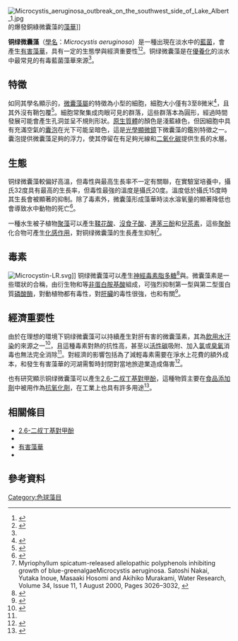 {{speciesbox
 | image = Microcystis aeruginosa.jpeg
 | image_caption = 铜绿微囊藻
 | name = 铜绿微囊藻
 | genus = Microcystis
 | species = aeruginosa
 | binomial = ''Microcystis aeruginosa''
 | binomial_authority = Kützing, 1846
}}
[[File:Microcystis_aeruginosa_outbreak_on_the_southwest_side_of_Lake_Albert_1.jpg|thumb]]的{{tsl|en|Lake Albert (New South Wales)|阿爾伯特湖}}爆發銅綠微囊藻的[[藻華|藻華]]]]

'''铜绿微囊藻'''（[[學名|學名]]：''Microcystis aeruginosa''）是一種出現在淡水中的[[藍菌|藍菌]]，會產生[[有害藻華|有害藻華]]，具有一定的生態學與經濟重要性<ref name="Encyclopedia of Life: Chroococcales">{{cite web|title=Chroococcales|url=http://www.eol.org/pages/3238|publisher=EOL|accessdate=24 June 2011|archive-date=2010-12-29|archive-url=https://web.archive.org/web/20101229220552/http://www.eol.org/pages/3238|dead-url=no}}</ref><ref name=Oberholster>{{cite web|last=Oberholster|first=PJ|title=Microcystis aeruginosa: souce of toxic microcystins in drinking water|url=http://docs.google.com/viewer?a=v&q=cache:VBcNNhpjT88J:https://tspace.library.utoronto.ca/bitstream/1807/3750/1/jb04029.pdf+microcystis+aeruginosa&hl=en&gl=us&pid=bl&srcid=ADGEESgfDSjCPS4BqnJvY1z2c0HFx7ZQ7B6ccBXl0Bq-jrsdk7n6__RyGhk9pWru6lt_Kisp1zNlsOiH_ef4t2osE7p__aFB9F-xwQb5ffbimxhl3wVR96eeSP_2Jqz29rPR62lLmZTp&sig=AHIEtbSZk24-gDPAOyrBgmCLORm_dkSw5w|work=Microcystis aeruginosa: souce of toxic microcystins in drinking water|publisher=African Journal of Biotechnology March 2004 Volume 3 pp 159-168|accessdate=24 June 2011|archive-date=2016-06-09|archive-url=https://web.archive.org/web/20160609225755/http://docs.google.com/viewer?a=v&q=cache%3AVBcNNhpjT88J%3Ahttps%3A%2F%2Ftspace.library.utoronto.ca%2Fbitstream%2F1807%2F3750%2F1%2Fjb04029.pdf+microcystis+aeruginosa&hl=en&gl=us&pid=bl&srcid=ADGEESgfDSjCPS4BqnJvY1z2c0HFx7ZQ7B6ccBXl0Bq-jrsdk7n6__RyGhk9pWru6lt_Kisp1zNlsOiH_ef4t2osE7p__aFB9F-xwQb5ffbimxhl3wVR96eeSP_2Jqz29rPR62lLmZTp&sig=AHIEtbSZk24-gDPAOyrBgmCLORm_dkSw5w|dead-url=no}}</ref>。铜绿微囊藻是在[[優養化|優養化]]的淡水中最常見的有毒藍菌藻華來源<ref name=Oberholster/>。

==特徵==
如同其學名顯示的，[[微囊藻屬|微囊藻屬]]的特徵為小型的細胞，細胞大小僅有3至8微米<ref name="udn">{{cite web |url=http://mag.udn.com/mag/campus/storypage.jsp?f_ART_ID=406821 |author=[[鄚朝陽|鄚朝陽]] |archiveurl=https://web.archive.org/web/20120819040538/http://mag.udn.com/mag/campus/storypage.jsp?f_ART_ID=406821 |title=水庫水質解析／恐怖微囊藻毒 喝了恐罹肝炎 |publisher=聯合報 |date=2012-08-13 |accessdate=2016-07-21 |archivedate=2012-08-19 |language=zh-hant |deadurl=yes }}</ref>，且其外沒有鞘包覆<ref>{{cite web|title=Cyanobacteria: Microcystis|url=http://silicasecchidisk.conncoll.edu/LucidKeys/Carolina_Key/html/Microcystis_Main.html|work=The Silica Secchi Disk|publisher=Connecticut College: The SilicaSecchi Disk|accessdate=24 June 2011|deadurl=yes|archiveurl=https://web.archive.org/web/20080326200658/http://silicasecchidisk.conncoll.edu/LucidKeys/Carolina_Key/html/Microcystis_Main.html|archivedate=2008-03-26}}</ref>。細胞常聚集成肉眼可見的群落，這些群落本為圓形，經過時間發展可能會產生孔洞並呈不規則形狀。[[原生質體|原生質體]]的顏色是淺藍綠色，但因細胞中具有充滿空氣的[[囊泡|囊泡]]在光下可能呈暗色，這是[[光學顯微鏡|光學顯微鏡]]下微囊藻的鑑別特徵之一。囊泡提供微囊藻足夠的浮力，使其停留在有足夠光線和[[二氧化碳|二氧化碳]]提供生長的水層。

==生態==
铜绿微囊藻較偏好高溫，但毒性與最高生長率不一定有關聯，在實驗室培養中，攝氏32度具有最高的生長率，但毒性最強的溫度是攝氏20度。溫度低於攝氏15度時其生長會被顯著的抑制。除了毒素外，微囊藻形成藻華時淡水溶氧量的顯著降低也會導致水中動物的死亡<ref>{{cite journal|last=Padmavathi|first=P|coauthors=K. Veeraiah|title=Studies on the influence of M. aeruginosa on the ecology and fish production of carp culture ponds|journal=African Journal of Biotechnology|date=6/04/2009|volume=8|issue=9|pages=1911–1918|url=http://docs.google.com/viewer?a=v&q=cache:OwOnahthwzwJ:www.ajol.info/index.php/ajb/article/view/60424/48662+microcystis+aeruginosa+fish+oxygen&hl=en&gl=us&pid=bl&srcid=ADGEESiG-9ZxvSXRfWgCy_Z5pOEpA_yhlInUq2lXrbqP-z-katP-coKMTtkNx8dM5YReydCX3PCnal9vuQ7sBGSY4SI8A-JhSV8O45a4J5CfCqPg5kNg2mH-VFQFloWfuxmEYSSou29z&sig=AHIEtbTBoCow_KNi18hpPYnCUB2bZ-c2gw|accessdate=24 June 2011|archive-date=2016-05-28|archive-url=https://web.archive.org/web/20160528082609/http://docs.google.com/viewer?a=v&q=cache%3AOwOnahthwzwJ%3Awww.ajol.info%2Findex.php%2Fajb%2Farticle%2Fview%2F60424%2F48662+microcystis+aeruginosa+fish+oxygen&hl=en&gl=us&pid=bl&srcid=ADGEESiG-9ZxvSXRfWgCy_Z5pOEpA_yhlInUq2lXrbqP-z-katP-coKMTtkNx8dM5YReydCX3PCnal9vuQ7sBGSY4SI8A-JhSV8O45a4J5CfCqPg5kNg2mH-VFQFloWfuxmEYSSou29z&sig=AHIEtbTBoCow_KNi18hpPYnCUB2bZ-c2gw|dead-url=no}}</ref>。

一種水生被子植物[[聚藻|聚藻]]可以產生[[鞣花酸|鞣花酸]]、[[沒食子酸|沒食子酸]]、[[連苯三酚|連苯三酚]]和[[兒茶素|兒茶素]]，這些[[聚酚|聚酚]]化合物可產生[[化感作用|化感作用]]，對铜绿微囊藻的生長產生抑制<ref name=Nakai>Myriophyllum spicatum-released allelopathic polyphenols inhibiting growth of blue-greenalgaeMicrocystis aeruginosa. Satoshi Nakai, Yutaka Inoue, Masaaki Hosomi and Akihiko Murakami, Water Research, Volume 34, Issue 11, 1 August 2000, Pages 3026–3032, {{doi|10.1016/S0043-1354(00)00039-7}}</ref>。

==毒素==
[[Image:Microcystin-LR.svg|thumb]]]]
铜绿微囊藻可以產生[[神經毒素|神經毒素]][[脂多糖|脂多糖]]<ref name="LPS toxicity Microcystis">{{cite journal|last=Mayer|first=Alejandro M. S.|coauthors=Jonathan A. Clifford|title=Cyanobacterial Microcystis aeruginosa Lipopolysaccharide Elicits Release of Superoxide Anion, Thromboxane B2, Cytokines, Chemokines, and Matrix Metalloproteinase-9 by Rat Microglia|journal=[[Toxicological_Sciences|Toxicological Sciences]]|date=2|year=2011|volume=121|issue=1|url=http://toxsci.oxfordjournals.org/content/121/1/63.short?rss=1|accessdate=25 June 2011|archive-date=2019-07-01|archive-url=https://web.archive.org/web/20190701185707/https://academic.oup.com/toxsci/article/121/1/63/1640584|dead-url=no}}</ref>與{{link-en|肝毒素|hepatotoxins}}{{link-en|微囊藻素|microcystins}}。微囊藻素是一些環狀{{link-en|非核糖体多肽|Nonribosomal peptide}}的合稱，由{{link-en|脱氢丙氨酸| dehydroalanine}}衍生物和{{link-en|ADDA氨基酸|ADDA (amino acid)}}等[[非蛋白胺基酸|非蛋白胺基酸]]組成，可強烈抑制第一型與第二型蛋白質[[磷酸酶|磷酸酶]]，對動植物都有毒性，對[[肝臟|肝臟]]的毒性很強，也和{{link-en|全脂炎|Pansteatitis}}有關<ref>{{cite web|url=http://www.pwrc.usgs.gov/health/rattner/rattner_blackwaternwr.cfm|title=Harmful Algal Blooms and Bird Die-offs in Chesapeake Bay:  A Potential Link?|author=Barnett A. Rattner, Glenn H. Olsen, Peter C. McGowan, Betty K. Ackerson, and Moira A. McKernan|publisher=USGS-Patuxent Wildlife Research Center and Fish and Wildlife Service, Chesapeake Bay Field Office|accessdate=2013-03-31|archive-date=2013-03-05|archive-url=https://web.archive.org/web/20130305091408/http://www.pwrc.usgs.gov/health/Rattner/rattner_blackwaternwr.cfm|dead-url=yes}}</ref>。

==經濟重要性==
由於在理想的環境下铜绿微囊藻可以持續產生對肝有害的微囊藻素，其為[[水質|飲用水汙染]]的來源之一<ref>{{cite web|title=Cyanobacterial Toxins: Microcystin-LR in drinking water|url=http://docs.google.com/viewer?a=v&q=cache:hB3G0xgpX3wJ:www.who.int/water_sanitation_health/dwq/chemicals/cyanobactoxins.pdf+microcystis+aeruginosa+drinking+water&hl=en&gl=us&pid=bl&srcid=ADGEEShcbKCATULdoWmYMmdDDfKwkvn9AGxBiBjfD74GLQKBu2-IxU8u1OVVbVugaxxqc6DQqe50Pmj7xLim9GPFB9i6LHxN5KjoBimSZXBLAIJ3buRhH9nGmCkHiF3O0xOWqsk2qLiY&sig=AHIEtbSVIloCd3Jyb6SYRqRn-8oLPhlUNg|work=Background document for development of WHO Guidelines for Drinking Water Quality|publisher=World Health Organization (WHO)|accessdate=24 June 2011|archive-date=2016-04-17|archive-url=https://web.archive.org/web/20160417090256/http://docs.google.com/viewer?a=v&q=cache%3AhB3G0xgpX3wJ%3Awww.who.int%2Fwater_sanitation_health%2Fdwq%2Fchemicals%2Fcyanobactoxins.pdf+microcystis+aeruginosa+drinking+water&hl=en&gl=us&pid=bl&srcid=ADGEEShcbKCATULdoWmYMmdDDfKwkvn9AGxBiBjfD74GLQKBu2-IxU8u1OVVbVugaxxqc6DQqe50Pmj7xLim9GPFB9i6LHxN5KjoBimSZXBLAIJ3buRhH9nGmCkHiF3O0xOWqsk2qLiY&sig=AHIEtbSVIloCd3Jyb6SYRqRn-8oLPhlUNg|dead-url=no}}</ref>，且這種毒素對熱的抗性高，甚至以[[活性碳|活性碳]]吸附、加入[[氯|氯]]或[[臭氧|臭氧]]消毒也無法完全消除<ref name="udn"></ref>。對經濟的影響包括為了減輕毒素需要在淨水上花費的額外成本，和發生有害藻華的河湖需暫時封閉對當地旅遊業造成傷害<ref name="Effects on tourism and local water quality">{{cite web|last=Somek|first=Hasim|title=A Case Report: Algal Bloom of Microcystis aeruginosa in a Drinking-Water Body, Eğirdir Lake, Turkey|url=http://www.trjfas.org/pdf/issue_8_1/177_179.pdf|work=A Case Report: Algal Bloom of Microcystis aeruginosa in a Drinking-Water Body, Eğirdir Lake, Turkey|publisher=Turkish Journal of Fisheries and Aquatic Sciences|accessdate=27 June 2011|deadurl=yes|archiveurl=https://web.archive.org/web/20111004044736/http://www.trjfas.org/pdf/issue_8_1/177_179.pdf|archivedate=2011-10-04}}</ref>。

也有研究顯示铜绿微囊藻可以產生[[2,6-二叔丁基對甲酚|2,6-二叔丁基對甲酚]]，這種物質主要在[[食品添加劑|食品添加劑]]中被用作為[[抗氧化劑|抗氧化劑]]，在工業上也具有許多用途<ref name="BHTalgae">{{cite journal |author=Babu B, Wu JT |title=Production of Natural Butylated Hydroxytoluene as an Antioxidant by Freshwater Phytoplankton |journal=Journal of Phycology |volume=44 |issue=6 |pages=1447–1454 |url=http://ntur.lib.ntu.edu.tw/bitstream/246246/162863/1/22.pdf |doi=10.1111/j.1529-8817.2008.00596.x |date=December 2008 |access-date=2013-03-31 |archive-date=2014-04-04 |archive-url=https://web.archive.org/web/20140404115128/http://ntur.lib.ntu.edu.tw/bitstream/246246/162863/1/22.pdf |dead-url=yes }}</ref>。

==相關條目==
*[[2,6-二叔丁基對甲酚|2,6-二叔丁基對甲酚]]
*{{link-en|藍菌毒素|Cyanotoxin}}
*[[有害藻華|有害藻華]]
*{{link-en|微囊藻素|microcystins}}

==參考資料==
{{Reflist|2}}
{{Taxonbar|from=Q3555762}}

[[Category:色球藻目|Category:色球藻目]]